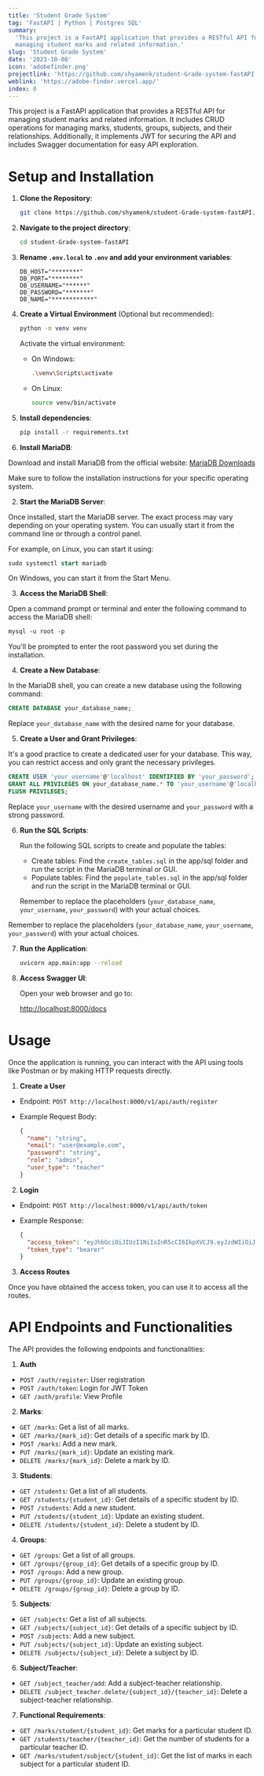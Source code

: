 ```yaml
---
title: 'Student Grade System'
tag: 'FastAPI | Python | Postgres SQL'
summary:
  'This project is a FastAPI application that provides a RESTful API for
  managing student marks and related information.'
slug: 'Student Grade System'
date: '2023-10-08'
icon: 'adobefinder.png'
projectlink: 'https://github.com/shyamenk/student-Grade-system-fastAPI'
weblink: 'https://adobe-finder.vercel.app/'
index: 0
---
```


This project is a FastAPI application that provides a RESTful API for
managing student marks and related information. It includes CRUD operations
for managing marks, students, groups, subjects, and their relationships.
Additionally, it implements JWT for securing the API and includes Swagger
documentation for easy API exploration.

# Setup and Installation

1. **Clone the Repository**:

   ```bash title="bash"
   git clone https://github.com/shyamenk/student-Grade-system-fastAPI.git
   ```

2. **Navigate to the project directory**:

   ```bash title="bash"
   cd student-Grade-system-fastAPI
   ```

3. **Rename `.env.local` to `.env` and add your environment variables**:

   ```env
   DB_HOST="********"
   DB_PORT="********"
   DB_USERNAME="******"
   DB_PASSWORD="*******"
   DB_NAME="************"
   ```

4. **Create a Virtual Environment** (Optional but recommended):

   ```bash
   python -m venv venv
   ```

   Activate the virtual environment:

   - On Windows:

     ```bash
     .\venv\Scripts\activate
     ```

   - On Linux:

     ```bash
     source venv/bin/activate
     ```

5. **Install dependencies**:

   ```bash
   pip install -r requirements.txt
   ```

6. **Install MariaDB**:

Download and install MariaDB from the official website:
[MariaDB Downloads](https://mariadb.org/download/)

Make sure to follow the installation instructions for your specific
operating system.

2.  **Start the MariaDB Server**:

Once installed, start the MariaDB server. The exact process may vary
depending on your operating system. You can usually start it from the
command line or through a control panel.

For example, on Linux, you can start it using:

```sql
sudo systemctl start mariadb
```

On Windows, you can start it from the Start Menu.

3.  **Access the MariaDB Shell**:

Open a command prompt or terminal and enter the following command to access
the MariaDB shell:

```css
mysql -u root -p
```

You'll be prompted to enter the root password you set during the
installation.

4.  **Create a New Database**:

In the MariaDB shell, you can create a new database using the following
command:

```sql
CREATE DATABASE your_database_name;
```

Replace `your_database_name` with the desired name for your database.

5.  **Create a User and Grant Privileges**:

It's a good practice to create a dedicated user for your database. This
way, you can restrict access and only grant the necessary privileges.

```sql
CREATE USER 'your_username'@'localhost' IDENTIFIED BY 'your_password';
GRANT ALL PRIVILEGES ON your_database_name.* TO 'your_username'@'localhost';
FLUSH PRIVILEGES;
```

Replace `your_username` with the desired username and `your_password` with
a strong password.

6.  **Run the SQL Scripts**:

    Run the following SQL scripts to create and populate the tables:

    - Create tables: Find the `create_tables.sql` in the app/sql folder and
      run the script in the MariaDB terminal or GUI.
    - Populate tables: Find the `populate_tables.sql` in the app/sql folder
      and run the script in the MariaDB terminal or GUI.

    Remember to replace the placeholders (`your_database_name`,
    `your_username`, `your_password`) with your actual choices.

Remember to replace the placeholders (`your_database_name`,
`your_username`, `your_password`) with your actual choices.

7.  **Run the Application**:

    ```bash
    uvicorn app.main:app --reload
    ```

8.  **Access Swagger UI**:

    Open your web browser and go to:

    [http://localhost:8000/docs](http://localhost:8000/docs)

# Usage

Once the application is running, you can interact with the API using tools
like Postman or by making HTTP requests directly.

1. **Create a User**

- Endpoint: `POST http://localhost:8000/v1/api/auth/register`

- Example Request Body:

  ```json
  {
    "name": "string",
    "email": "user@example.com",
    "password": "string",
    "role": "admin",
    "user_type": "teacher"
  }
  ```

2. **Login**

- Endpoint: `POST http://localhost:8000/v1/api/auth/token`

- Example Response:

  ```json
  {
    "access_token": "eyJhbGciOiJIUzI1NiIsInR5cCI6IkpXVCJ9.eyJzdWIiOiJzaHlhbWVua0BnbWFpbC5jb20iLCJpZCI6MSwiZXhwIjoxNjk0OTg5MjA2fQ.fbM3rpb9OWLFKN50FfCCEOLV-5ibdhyC0mdALNLldwE",
    "token_type": "bearer"
  }
  ```

3. **Access Routes**

Once you have obtained the access token, you can use it to access all the
routes.

# API Endpoints and Functionalities

The API provides the following endpoints and functionalities:

1. **Auth**

- `POST /auth/register`: User registration
- `POST /auth/token`: Login for JWT Token
- `GET /auth/profile`: View Profile

2. **Marks**:

- `GET /marks`: Get a list of all marks.
- `GET /marks/{mark_id}`: Get details of a specific mark by ID.
- `POST /marks`: Add a new mark.
- `PUT /marks/{mark_id}`: Update an existing mark.
- `DELETE /marks/{mark_id}`: Delete a mark by ID.

3. **Students**:

- `GET /students`: Get a list of all students.
- `GET /students/{student_id}`: Get details of a specific student by ID.
- `POST /students`: Add a new student.
- `PUT /students/{student_id}`: Update an existing student.
- `DELETE /students/{student_id}`: Delete a student by ID.

4. **Groups**:

- `GET /groups`: Get a list of all groups.
- `GET /groups/{group_id}`: Get details of a specific group by ID.
- `POST /groups`: Add a new group.
- `PUT /groups/{group_id}`: Update an existing group.
- `DELETE /groups/{group_id}`: Delete a group by ID.

5. **Subjects**:

- `GET /subjects`: Get a list of all subjects.
- `GET /subjects/{subject_id}`: Get details of a specific subject by ID.
- `POST /subjects`: Add a new subject.
- `PUT /subjects/{subject_id}`: Update an existing subject.
- `DELETE /subjects/{subject_id}`: Delete a subject by ID.

6. **Subject/Teacher**:

- `GET /subject_teacher/add`: Add a subject-teacher relationship.
- `DELETE /subject_teacher.delete/{subject_id}/{teacher_id}`: Delete a
  subject-teacher relationship.

7. **Functional Requirements**:

- `GET /marks/student/{student_id}`: Get marks for a particular student ID.
- `GET /students/teacher/{teacher_id}`: Get the number of students for a
  particular teacher ID.
- `GET /marks/student/subject/{student_id}`: Get the list of marks in each
  subject for a particular student ID.
